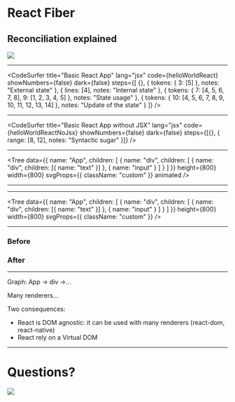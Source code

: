 


# React Fiber

## Reconciliation explained

![](./react.png)

---

<CodeSurfer
  title="Basic React App"
  lang="jsx"
  code={helloWorldReact}
  showNumbers={false}
  dark={false}
  steps={[
    {},
    { tokens: { 3: [5] }, notes: "External state" },
    { lines: [4], notes: "Internal state" },
    {
      tokens: { 7: [4, 5, 6, 7, 8], 9: [1, 2, 3, 4, 5] },
      notes: "State usage"
    },
    {
      tokens: { 10: [4, 5, 6, 7, 8, 9, 10, 11, 12, 13, 14] },
      notes: "Update of the state"
    }
  ]}
/>

---

<CodeSurfer
  title="Basic React App without JSX"
  lang="jsx"
  code={helloWorldReactNoJsx}
  showNumbers={false}
  dark={false}
  steps={[{}, { range: [8, 12], notes: "Syntactic sugar" }]}
/>

---

<Tree
  data={{
    name: "App",
    children: [
      {
        name: "div",
        children: [
          { name: "div", children: [{ name: "text" }] },
          { name: "input" }
        ]
      }
    ]
  }}
  height={800}
  width={800}
  svgProps={{
    className: "custom"
  }}
  animated
/>

---

<WhoAmI />

---

<Tree
  data={{
    name: "App",
    children: [
      {
        name: "div",
        children: [
          { name: "div", children: [{ name: "text" }] },
          { name: "input" }
        ]
      }
    ]
  }}
  height={800}
  width={800}
  svgProps={{
    className: "custom"
  }}
/>

---

<div>
  <h3>Before</h3>
  <Tree
    data={{
      name: "App",
      children: [
        {
          name: "div",
          children: [
            { name: "div", children: [{ name: "Hello !" }] },
            { name: "input { type: 'text', value: '' }" }
          ]
        }
      ]
    }}
    height={300}
    width={800}
    svgProps={{
      className: "custom"
    }}
  />
  <h3>After</h3>
  <Tree
    data={{
      name: "App",
      children: [
        {
          name: "div",
          children: [
            { name: "div", children: [{ name: "Hello React!" }] },
            { name: "input { type: 'text', value: 'React' }" }
          ]
        }
      ]
    }}
    height={300}
    width={800}
    svgProps={{
      className: "custom"
    }}
  />
</div>

---

Graph: App -> div ->...

Many renderers...

Two consequences:

- React is DOM agnostic: it can be used with many renderers (react-dom, react-native)
- React rely on a Virtual DOM

---

# Questions?

![](./react.png)
